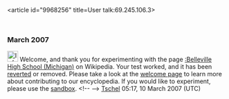 <article id="9968256" title=User talk:69.245.106.3>
	<talkpage id="9968256" title="User talk:69.245.106.3">

=== March 2007 ===
[[Image:Information.svg|25px]] Welcome, and thank you for experimenting with the page [[:Belleville High School (Michigan)]] on Wikipedia. Your test worked, and it has been [[Help:Reverting|reverted]] or removed. Please take a look at the [[Wikipedia:Introduction|welcome page]] to learn more about contributing to our encyclopedia. If you would like to experiment, please use the [[Wikipedia:Sandbox|sandbox]]. {{{2|}}}&lt;!-- {{uw-test1}} --&gt; [[User:Tschel|Tschel]] 05:17, 10 March 2007 (UTC)
	</talkpage>
</article>